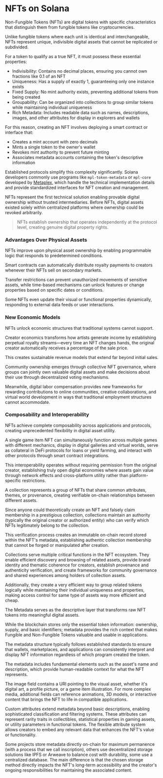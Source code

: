 
# NFTs on Solana

Non-Fungible Tokens (NFTs) are digital tokens with specific characteristics that distinguish them from fungible tokens like cryptocurrencies. 

Unlike fungible tokens where each unit is identical and interchangeable, NFTs represent unique, indivisible digital assets that cannot be replicated or subdivided.

<ArticleSection name="NFTs Properties" id="nft-properties" level="h2" />

For a token to qualify as a true NFT, it must possess these essential properties:
- Indivisibility: Contains no decimal places, ensuring you cannot own fractions like 0.1 of an NFT
- Uniqueness: Has a supply of exactly 1, guaranteeing only one instance exists
- Fixed Supply: No mint authority exists, preventing additional tokens from being created
- Groupability: Can be organized into collections to group similar tokens while maintaining individual uniqueness
- Rich Metadata: Includes readable data such as names, descriptions, images, and other attributes for display in explorers and wallets

For this reason, creating an NFT involves deploying a smart contract or interface that:
- Creates a mint account with zero decimals
- Mints a single token to the owner's wallet
- Revokes mint authority to prevent future minting
- Associates metadata accounts containing the token's descriptive information

Established protocols simplify this complexity significantly. Solana developers commonly use programs like `mpl-token-metadata` or `mpl-core` developed by [Metaplex](metaplex.com), which handle the technical implementation details and provide standardized interfaces for NFT creation and management.

<ArticleSection name="Why Non-Fungible Tokens Matter" id="why-non-fungible-tokens-matter" level="h2" />

NFTs represent the first technical solution enabling provable digital ownership without trusted intermediaries. Before NFTs, digital assets existed solely within centralized platforms where ownership could be revoked arbitrarily. 

> NFTs establish ownership that operates independently at the protocol level, creating genuine digital property rights.

### Advantages Over Physical Assets

NFTs improve upon physical asset ownership by enabling programmable logic that responds to predetermined conditions. 

Smart contracts can automatically distribute royalty payments to creators whenever their NFTs sell on secondary markets. 

Transfer restrictions can prevent unauthorized movements of sensitive assets, while time-based mechanisms can unlock features or change properties based on specific dates or conditions. 

Some NFTs even update their visual or functional properties dynamically, responding to external data feeds or user interactions.

### New Economic Models

NFTs unlock economic structures that traditional systems cannot support. 

Creator economics transforms how artists generate income by establishing perpetual royalty streams—every time an NFT changes hands, the original creator automatically receives a percentage of the sale price. 

This creates sustainable revenue models that extend far beyond initial sales.

Community ownership emerges through collective NFT governance, where groups can jointly own valuable digital assets and make decisions about their use through decentralized voting mechanisms.

Meanwhile, digital labor compensation provides new frameworks for rewarding contributions to online communities, creative collaborations, and virtual world development in ways that traditional employment structures cannot accommodate.

### Composability and Interoperability

NFTs achieve complete composability across applications and protocols, creating unprecedented flexibility in digital asset utility. 

A single game item NFT can simultaneously function across multiple games with different mechanics, display in digital galleries and virtual worlds, serve as collateral in DeFi protocols for loans or yield farming, and interact with other protocols through smart contract integrations.

This interoperability operates without requiring permission from the original creator, establishing truly open digital economies where assets gain value through network effects and cross-platform utility rather than platform-specific restrictions.

<ArticleSection name="Collections" id="collections" level="h2" />

A collection represents a group of NFTs that share common attributes, themes, or provenance, creating verifiable on-chain relationships between different assets. 

Since anyone could theoretically create an NFT and falsely claim membership in a prestigious collection, collections maintain an authority (typically the original creator or authorized entity) who can verify which NFTs legitimately belong to the collection. 

This verification process creates an immutable on-chain record stored within the NFT's metadata, establishing authentic collection membership that cannot be forged or manipulated after creation.

Collections serve multiple critical functions in the NFT ecosystem. They enable efficient discovery and browsing of related assets, provide brand identity and thematic coherence for creators, establish provenance and authenticity verification, and create frameworks for community governance and shared experiences among holders of collection assets.

Additionally, they create a very efficient way to group related tokens logically while maintaining their individual uniqueness and properties, making access control for same type of assets way more efficient and cheap.

<ArticleSection name="Metadata" id="metadata" level="h2" />

The Metadata serves as the descriptive layer that transforms raw NFT tokens into meaningful digital assets. 

While the blockchain stores only the essential token information: ownership, supply, and basic identifiers; metadata provides the rich context that makes Fungible and Non-Fungible Tokens valuable and usable in applications.

The metadata structure typically follows established standards to ensure that wallets, marketplaces, and applications can consistently interpret and display NFT information regardless of which program created the token. 

The metadata includes fundamental elements such as the asset's name and description, which provide human-readable context for what the NFT represents.

The image field contains a URI pointing to the visual asset, whether it's digital art, a profile picture, or a game item illustration. For more complex media, additional fields can reference animations, 3D models, or interactive content that brings the NFT to life in compatible applications.

Custom attributes extend metadata beyond basic descriptions, enabling sophisticated classification and filtering systems. These attributes can represent rarity traits in collectibles, statistical properties in gaming assets, or utility parameters in functional tokens. The flexible attribute system allows creators to embed any relevant data that enhances the NFT's value or functionality.

Some projects store metadata directly on-chain for maximum permanence (with a process that we call inscription), others use decentralized storage solutions like IPFS or Arweave to balance cost with durability, some use a centralized database. The main difference is that the chosen storage method directly impacts the NFT's long-term accessibility and the creator's ongoing responsibilities for maintaining the associated content.